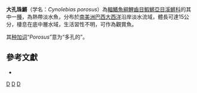 {{Speciesbox 
| taxon = Cynolebias porosus
| status = NE
| status_system = IUCN3.1
| authority = [[Steindachner|Steindachner]], 1876
| synonyms = 
}}
'''大孔珠鱂'''（学名：''Cynolebias porosus''）為[[輻鰭魚綱|輻鰭魚綱]][[鯉齒目|鯉齒目]][[鰕鱂亞目|鰕鱂亞目]][[溪鱂科|溪鱂科]]的其中一[[種|種]]，為熱帶淡水魚，分布於[[南美洲|南美洲]][[巴西|巴西]][[大西洋|大西洋]]沿岸淡水流域，體長可達15公分，棲息在底中層水域，生活習性不明，可作為觀賞魚。

其[[种加词|种加词]]“''Porosus''”意为“多孔的”。

== 參考文獻 ==
*{{FishBase_species|genus=Cynolebias|species=porosus|year=2014|month=8}}

{{Taxonbar|from=Q2919154}}

[[Category:觀賞魚|D]]
[[Category:珠鱂屬|D]]
[[Category:1876年描述的鱼类|D]]


{{魚類小作品}}